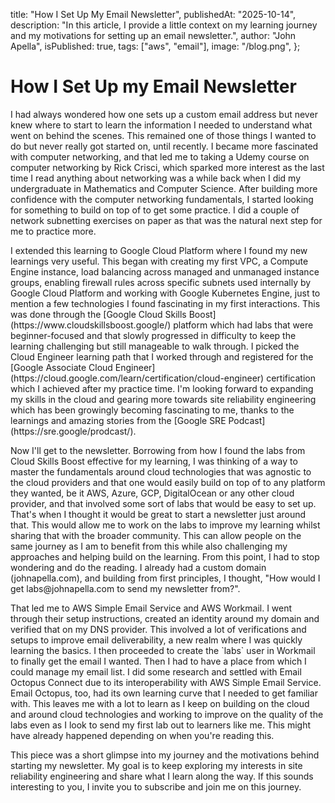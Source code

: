   title: "How I Set Up My Email Newsletter",
  publishedAt: "2025-10-14",
  description:
    "In this article, I provide a little context on my learning journey and my motivations for setting up an email newsletter.",
  author: "John Apella",
  isPublished: true,
  tags: ["aws", "email"],
  image: "/blog.png",
};

<h1>How I Set Up my Email Newsletter</h1>

<section>
<p>
  I had always wondered how one sets up a custom email address but never knew
  where to start to learn the information I needed to understand
  what went on behind the scenes. This remained one of those things I wanted
  to do but never really got started on, until recently. I became more
  fascinated with computer networking, and that led me to taking a Udemy course
  on computer networking by Rick Crisci, which sparked more interest as the last
  time I read anything about networking was a while back when I did my
  undergraduate in Mathematics and Computer Science. After building more
  confidence with the computer networking fundamentals, I started looking for
  something to build on top of to get some practice. I did a couple of network
  subnetting exercises on paper as that was the natural next step for me to practice more.
</p>

<p>
  I extended this learning to Google Cloud Platform where I found my new
  learnings very useful. This began with creating my first VPC, a Compute Engine
  instance, load balancing across managed and unmanaged instance groups,
  enabling firewall rules across specific subnets used internally by Google
  Cloud Platform and working with Google Kubernetes Engine, just to mention a
  few technologies I found fascinating in my first interactions. This was done
  through the [Google Cloud Skills Boost](https://www.cloudskillsboost.google/)
  platform which had labs that were beginner-focused and that slowly progressed
  in difficulty to keep the learning challenging but still manageable to walk
  through. I picked the Cloud Engineer learning path that I worked through and
  registered for the [Google Associate Cloud
  Engineer](https://cloud.google.com/learn/certification/cloud-engineer)
  certification which I achieved after my practice time. I'm looking forward to
  expanding my skills in the cloud and gearing more towards site reliability
  engineering which has been growingly becoming fascinating to me, thanks to the
  learnings and amazing stories from the [Google SRE
  Podcast](https://sre.google/prodcast/).
</p>

<p>
  Now I'll get to the newsletter. Borrowing from how I found the labs from Cloud
  Skills Boost effective for my learning, I was thinking of a way to master the
  fundamentals around cloud technologies that was agnostic to the cloud
  providers and that one would easily build on top of to any platform they
  wanted, be it AWS, Azure, GCP, DigitalOcean or any other cloud provider, and
  that involved some sort of labs that would be easy to set up. That's when I
  thought it would be great to start a newsletter just around that. This would
  allow me to work on the labs to improve my learning whilst sharing that with
  the broader community. This can allow people on the same journey as I am to
  benefit from this while also challenging my approaches and helping build on
  the learning. From this point, I had to stop wondering and do the reading. I
  already had a custom domain (johnapella.com), and building from first
  principles, I thought, "How would I get labs@johnapella.com to send my
  newsletter from?".
</p>

<p>
  That led me to AWS Simple Email Service and AWS Workmail. I went through their
  setup instructions, created an identity around my domain and verified that on
  my DNS provider. This involved a lot of verifications and setups to improve
  email deliverability, a new realm where I was quickly learning the basics. I
  then proceeded to create the `labs` user in Workmail to finally get the email
  I wanted. Then I had to have a place from which I could manage my email list.
  I did some research and settled with Email Octopus Connect due to its
  interoperability with AWS Simple Email Service. Email Octopus, too, had its
  own learning curve that I needed to get familiar with. This leaves me with a
  lot to learn as I keep on building on the cloud and around cloud technologies
  and working to improve on the quality of the labs even as I look to send my
  first lab out to learners like me. This might have already happened depending
  on when you're reading this.
</p>

<p>
  This piece was a short glimpse into my journey and the motivations behind starting my newsletter. My goal is to keep exploring my interests in site reliability engineering and share what I learn along the way. If this sounds interesting to you, I invite you to subscribe and join me on this journey.
</p>
</section>
